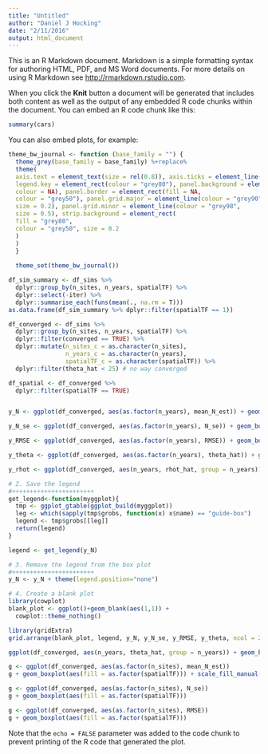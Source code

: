 ```yaml
---
title: "Untitled"
author: "Daniel J Hocking"
date: "2/11/2016"
output: html_document
---
```


This is an R Markdown document. Markdown is a simple formatting syntax for authoring HTML, PDF, and MS Word documents. For more details on using R Markdown see <http://rmarkdown.rstudio.com>.

When you click the **Knit** button a document will be generated that includes both content as well as the output of any embedded R code chunks within the document. You can embed an R code chunk like this:

```r
summary(cars)
```

You can also embed plots, for example:

```r
theme_bw_journal <- function (base_family = "") {
  theme_grey(base_family = base_family) %+replace%
  theme(
  axis.text = element_text(size = rel(0.8)), axis.ticks = element_line(colour = "black"),
  legend.key = element_rect(colour = "grey80"), panel.background = element_rect(fill = "white",
  colour = NA), panel.border = element_rect(fill = NA,
  colour = "grey50"), panel.grid.major = element_line(colour = "grey90",
  size = 0.2), panel.grid.minor = element_line(colour = "grey98",
  size = 0.5), strip.background = element_rect(
  fill = "grey80",
  colour = "grey50", size = 0.2
  )
  )
  }
  
  theme_set(theme_bw_journal())
```



```r
df_sim_summary <- df_sims %>%
  dplyr::group_by(n_sites, n_years, spatialTF) %>%
  dplyr::select(-iter) %>%
  dplyr::summarise_each(funs(mean(., na.rm = T)))
as.data.frame(df_sim_summary %>% dplyr::filter(spatialTF == 1)) 

df_converged <- df_sims %>%
  dplyr::group_by(n_sites, n_years, spatialTF) %>%
  dplyr::filter(converged == TRUE) %>%
  dplyr::mutate(n_sites_c = as.character(n_sites),
                n_years_c = as.character(n_years),
                spatialTF_c = as.character(spatialTF)) %>%
  dplyr::filter(theta_hat < 25) # no way converged
```


```r
df_spatial <- df_converged %>%
  dplyr::filter(spatialTF == TRUE)


y_N <- ggplot(df_converged, aes(as.factor(n_years), mean_N_est)) + geom_boxplot(aes(fill = as.factor(spatialTF))) + scale_fill_manual(values=c("#F8766D", "#619CFF")) + theme(legend.position = "top")

y_N_se <- ggplot(df_converged, aes(as.factor(n_years), N_se)) + geom_boxplot(aes(fill = as.factor(spatialTF))) + scale_fill_manual(values=c("#F8766D", "#619CFF")) + theme(legend.position="none")

y_RMSE <- ggplot(df_converged, aes(as.factor(n_years), RMSE)) + geom_boxplot(aes(fill = as.factor(spatialTF))) + scale_fill_manual(values=c("#F8766D", "#619CFF")) + theme(legend.position="none")

y_theta <- ggplot(df_converged, aes(as.factor(n_years), theta_hat)) + geom_boxplot(aes(fill = "#619CFF")) + scale_fill_manual(values=c("#619CFF"))  + theme(legend.position="none")

y_rhot <- ggplot(df_converged, aes(n_years, rhot_hat, group = n_years)) + geom_boxplot(aes(fill = "#619CFF"), outlier.shape = NA) + scale_fill_manual(values=c("#619CFF")) + scale_y_continuous(limits = quantile(df_converged$rhot_hat, probs = c(0.25, 1))) + theme(legend.position = "none")

# 2. Save the legend
#+++++++++++++++++++++++
get_legend<-function(myggplot){
  tmp <- ggplot_gtable(ggplot_build(myggplot))
  leg <- which(sapply(tmp$grobs, function(x) x$name) == "guide-box")
  legend <- tmp$grobs[[leg]]
  return(legend)
}

legend <- get_legend(y_N)

# 3. Remove the legend from the box plot
#+++++++++++++++++++++++
y_N <- y_N + theme(legend.position="none")

# 4. Create a blank plot
library(cowplot)
blank_plot <- ggplot()+geom_blank(aes(1,1)) + 
  cowplot::theme_nothing()

library(gridExtra)
grid.arrange(blank_plot, legend, y_N, y_N_se, y_RMSE, y_theta, ncol = 2, nrow = 3, widths = c(2.7, 2.7), heights = c(0.2, 2.5, 2.5))

```


```r
ggplot(df_converged, aes(n_years, theta_hat, group = n_years)) + geom_boxplot(aes(fill = "#619CFF")) + scale_fill_manual(values=c("#619CFF"))

g <- ggplot(df_converged, aes(as.factor(n_sites), mean_N_est)) 
g + geom_boxplot(aes(fill = as.factor(spatialTF))) + scale_fill_manual(values=c("#F8766D", "#619CFF"))

g <- ggplot(df_converged, aes(as.factor(n_sites), N_se)) 
g + geom_boxplot(aes(fill = as.factor(spatialTF)))

g <- ggplot(df_converged, aes(as.factor(n_sites), RMSE)) 
g + geom_boxplot(aes(fill = as.factor(spatialTF)))

```


Note that the `echo = FALSE` parameter was added to the code chunk to prevent printing of the R code that generated the plot.
